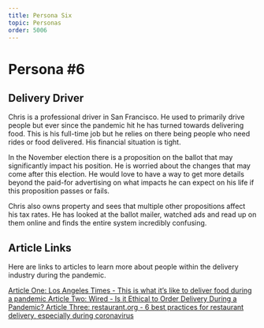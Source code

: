 ```yaml
---
title: Persona Six
topic: Personas
order: 5006
---
```


# Persona #6

## Delivery Driver

Chris is a professional driver in San Francisco. He used to primarily drive people but ever since the pandemic hit he has turned towards delivering food. This is his full-time job but he relies on there being people who need rides or food delivered. His financial situation is tight.

In the November election there is a proposition on the ballot that may significantly impact his position. He is worried about the changes that may come after this election. He would love to have a way to get more details beyond the paid-for advertising on what impacts he can expect on his life if this proposition passes or fails.

Chris also owns property and sees that multiple other propositions affect his tax rates. He has looked at the ballot mailer, watched ads and read up on them online and finds the entire system incredibly confusing.

## Article Links

Here are links to articles to learn more about people within the delivery industry during the pandemic.

<a href='https://www.latimes.com/food/story/2020-03-29/grubhub-ubereats-doordash-drivers-messengers-coronavirus' target='_blank' class="mdxLink">
    Article One: Los Angeles Times - This is what it’s like to deliver food during a pandemic
</a>

<a href='https://www.wired.com/story/coronavirus-food-delivery-gig-economy/' target='_blank' class="mdxLink">
    Article Two: Wired - Is it Ethical to Order Delivery During a Pandemic?
</a>

<a href='https://www.restaurant.org/articles/news/6-delivery-best-practices-during-coronavirus' target='_blank' class="mdxLink">
    Article Three: restaurant.org - 6 best practices for restaurant delivery, especially during coronavirus
</a>
